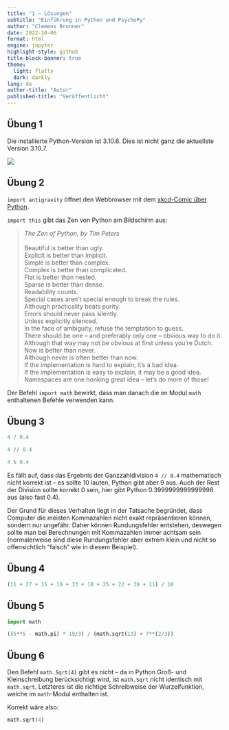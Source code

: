 ```yaml
---
title: "1 – Lösungen"
subtitle: "Einführung in Python und PsychoPy"
author: "Clemens Brunner"
date: 2022-10-06
format: html
engine: jupyter
highlight-style: github
title-block-banner: true
theme:
  light: flatly
  dark: darkly
lang: de
author-title: "Autor"
published-title: "Veröffentlicht"
---
```


## Übung 1

Die installierte Python-Version ist 3.10.6. Dies ist nicht ganz die aktuellste Version 3.10.7.

![](python_version.png)


## Übung 2

`import antigravity` öffnet den Webbrowser mit dem [xkcd-Comic über Python](https://xkcd.com/353/).

`import this` gibt das Zen von Python am Bildschirm aus:

> | *The Zen of Python, by Tim Peters*
> |
> | Beautiful is better than ugly.
> | Explicit is better than implicit.
> | Simple is better than complex.
> | Complex is better than complicated.
> | Flat is better than nested.
> | Sparse is better than dense.
> | Readability counts.
> | Special cases aren't special enough to break the rules.
> | Although practicality beats purity.
> | Errors should never pass silently.
> | Unless explicitly silenced.
> | In the face of ambiguity, refuse the temptation to guess.
> | There should be one -- and preferably only one -- obvious way to do it.
> | Although that way may not be obvious at first unless you're Dutch.
> | Now is better than never.
> | Although never is often better than \textbf{right} now.
> | If the implementation is hard to explain, it's a bad idea.
> | If the implementation is easy to explain, it may be a good idea.
> | Namespaces are one honking great idea -- let's do more of those!

Der Befehl `import math` bewirkt, dass man danach die im Modul `math` enthaltenen Befehle verwenden kann.


## Übung 3

```python
4 / 0.4
```

```python
4 // 0.4
```

```python
4 % 0.4
```

Es fällt auf, dass das Ergebnis der Ganzzahldivision `4 // 0.4` mathematisch nicht korrekt ist – es sollte 10 lauten, Python gibt aber 9 aus. Auch der Rest der Division sollte korrekt 0 sein, hier gibt Python 0.3999999999999998 aus (also fast 0.4).

Der Grund für dieses Verhalten liegt in der Tatsache begründet, dass Computer die meisten Kommazahlen nicht exakt repräsentieren können, sondern nur ungefähr. Daher können Rundungsfehler entstehen, deswegen sollte man bei Berechnungen mit Kommazahlen immer achtsam sein (normalerweise sind diese Rundungsfehler aber extrem klein und nicht so offensichtlich "falsch" wie in diesem Beispiel).


## Übung 4

```python
(11 + 27 + 15 + 10 + 33 + 18 + 25 + 22 + 39 + 11) / 10
```


## Übung 5

```python
import math

((5**5 - math.pi) * 19/3) / (math.sqrt(13) + 7**(2/3))
```


## Übung 6

Den Befehl `math.Sqrt(4)` gibt es nicht – da in Python Groß- und Kleinschreibung berücksichtigt wird, ist `math.Sqrt` nicht identisch mit `math.sqrt`. Letzteres ist die richtige Schreibweise der Wurzelfunktion, welche im `math`-Modul enthalten ist.

Korrekt wäre also:

```python
math.sqrt(4)
```
